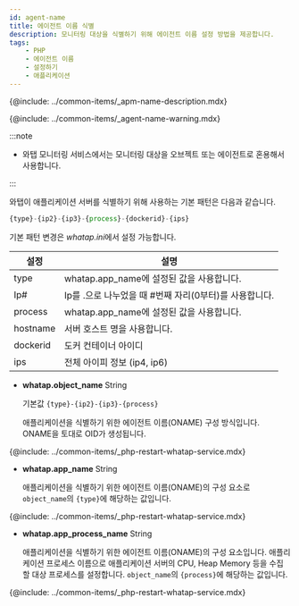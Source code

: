 ```yaml
---
id: agent-name
title: 에이전트 이름 식별
description: 모니터링 대상을 식별하기 위해 에이전트 이름 설정 방법을 제공합니다.
tags:
    - PHP
    - 에이전트 이름
    - 설정하기
    - 애플리케이션
---
```


{@include: ../common-items/_apm-name-description.mdx}

{@include: ../common-items/_agent-name-warning.mdx}

:::note

* 와탭 모니터링 서비스에서는 모니터링 대상을 오브젝트 또는 에이전트로 혼용해서 사용합니다.

:::

와탭이 애플리케이션 서버를 식별하기 위해 사용하는 기본 패턴은 다음과 같습니다.

```javascript title='object_name - default pattern'
{type}-{ip2}-{ip3}-{process}-{dockerid}-{ips}
```

기본 패턴 변경은 *whatap.ini*에서 설정 가능합니다.

|설정|설명|
|----|----|
|type|whatap.app_name에 설정된 값을 사용합니다.|
|Ip#|Ip를 .으로 나누었을 때 #번째 자리(0부터)를 사용합니다.|
|process|whatap.app_name에 설정된 값을 사용합니다.|
|hostname|서버 호스트 명을 사용합니다.|
|dockerid|도커 컨테이너 아이디|
|ips|전체 아이피 정보 (ip4, ip6)|

* **whatap.object_name** <span class='type'>String</span>

  기본값 `{type}-{ip2}-{ip3}-{process}`

  애플리케이션을 식별하기 위한 에이전트 이름(ONAME) 구성 방식입니다. ONAME을 토대로 OID가 생성됩니다.  

{@include: ../common-items/_php-restart-whatap-service.mdx}

* **whatap.app_name** <span class='type'>String</span>

  애플리케이션을 식별하기 위한 에이전트 이름(ONAME)의 구성 요소로 `object_name`의 `{type}`에 해당하는 값입니다.  

{@include: ../common-items/_php-restart-whatap-service.mdx}

* **whatap.app_process_name** <span class='type'>String</span>

  애플리케이션을 식별하기 위한 에이전트 이름(ONAME)의 구성 요소입니다. 애플리케이션 프로세스 이름으로 애플리케이션 서버의 CPU, Heap Memory 등을 수집할 대상 프로세스를 설정합니다. `object_name`의 `{process}`에 해당하는 값입니다.  

{@include: ../common-items/_php-restart-whatap-service.mdx}